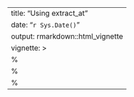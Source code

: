 ---
title: "Using extract_at"
date: "`r Sys.Date()`"
output: rmarkdown::html_vignette
vignette: >
  %\VignetteIndexEntry{Using extract_at}
  %\VignetteEngine{knitr::rmarkdown}
  %\VignetteEncoding{UTF-8}
---